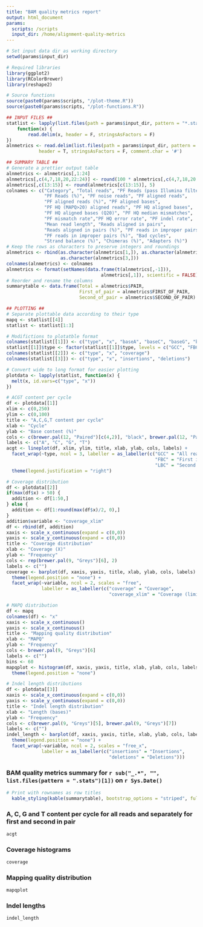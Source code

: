 ```yaml
---
title: "BAM quality metrics report"
output: html_document
params: 
  scripts: /scripts
  input_dir: /home/alignment-quality-metrics
---
```


```r
# Set input data dir as working directory
setwd(params$input_dir)

# Required libraries
library(ggplot2)
library(RColorBrewer)
library(reshape2)

# Source functions
source(paste0(params$scripts, "/plot-theme.R"))
source(paste0(params$scripts, "/plot-functions.R"))

## INPUT FILES ##
statlist <- lapply(list.files(path = params$input_dir, pattern = "*.stats"), 
    function(x) {
        read.delim(x, header = F, stringsAsFactors = F)
})
alnmetrics <- read.delim(list.files(path = params$input_dir, pattern = "*_alignment.metrics"), 
			header = T, stringsAsFactors = F, comment.char = '#')

## SUMMARY TABLE ##
# Generate a prettier output table
alnmetrics <- alnmetrics[,1:24]
alnmetrics[,c(4,7,18,20,22:24)] <- round(100 * alnmetrics[,c(4,7,18,20,22:24)],2)
alnmetrics[,c(13:15)] <- round(alnmetrics[c(13:15)], 5)
colnames <- c("Category", "Total reads", "PF Reads (pass Illumina filters)",
              "PF Reads (%)", "PF noise reads", "PF aligned reads",
              "PF aligned reads (%)", "PF aligned bases",
              "PF HQ (MAPQ>20) aligned reads", "PF HQ aligned bases",
              "PF HQ aligned bases (Q20)", "PF HQ median mismatches",
              "PF mismatch rate","PF HQ error rate", "PF indel rate", 
              "Mean read length", "Reads aligned in pairs",
              "Reads aligned in pairs (%)", "PF reads in improper pairs",
              "PF reads in improper pairs (%)", "Bad cycles",
              "Strand balance (%)", "Chimeras (%)", "Adapters (%)")
# Keep the rows as characters to preserve integers and roundings
alnmetrics <- rbind(as.character(alnmetrics[1,]), as.character(alnmetrics[2,]),
                    as.character(alnmetrics[3,]))
colnames(alnmetrics) <- colnames
alnmetrics <- format(setNames(data.frame(t(alnmetrics[,-1])), 
                                   alnmetrics[,1]), scientific = FALSE)
# Reorder and rename the columns
summarytable <- data.frame(Total = alnmetrics$PAIR,
                           First_of_pair = alnmetrics$FIRST_OF_PAIR,
                           Second_of_pair = alnmetrics$SECOND_OF_PAIR)
```

```r
## PLOTTING ##
# Separate plottable data according to their type
mapq <- statlist[[4]]
statlist <- statlist[1:3]

# Modifictions to plotatble format
colnames(statlist[[1]]) <- c("type", "x", "baseA", "baseC", "baseG", "baseT")
statlist[[1]]$type <- factor(statlist[[1]]$type, levels = c("GCC", "FBC", "LBC"))
colnames(statlist[[2]]) <- c("type", "x", "coverage")
colnames(statlist[[3]]) <- c("type", "x", "insertions", "deletions")

# Convert wide to long format for easier plotting
plotdata <- lapply(statlist, function(x) {
  melt(x, id.vars=c("type", "x"))
})

# ACGT content per cycle
df <- plotdata[[1]]
xlim <- c(0,250)
ylim <- c(0,100)
title <- "A,C,G,T content per cycle"
xlab <- "Cycle"
ylab <- "Base content (%)"
cols <- c(brewer.pal(12, "Paired")[c(4,2)], "black", brewer.pal(12, "Paired")[c(6)])
labels <- c("A", "C", "G", "T")
acgt <- lineplot(df, xlim, ylim, title, xlab, ylab, cols, labels) +
  facet_wrap(~type, ncol = 3, labeller = as_labeller(c("GCC" = "All reads",
                                                       "FBC" = "First in pair",
                                                       "LBC" = "Second in pair"))) +
  theme(legend.justification = "right") 

# Coverage distribution
df <- plotdata[[2]]
if(max(df$x) > 50) {
  addition <- df[1:50,]
} else {
  addition <- df[1:round(max(df$x)/2, 0),]
}
addition$variable <- "coverage_xlim"
df <- rbind(df, addition)
xaxis <- scale_x_continuous(expand = c(0,0))
yaxis <- scale_y_continuous(expand = c(0,0))
title <- "Coverage distribution"
xlab <- "Coverage (X)"
ylab <- "Frequency"
cols <- rep(brewer.pal(9, "Greys")[6], 2)
labels <- c("")
coverage <- barplot(df, xaxis, yaxis, title, xlab, ylab, cols, labels) + 
  theme(legend.position = "none") +
  facet_wrap(~variable, ncol = 2, scales = "free",
             labeller = as_labeller(c("coverage" = "Coverage",
                                      "coverage_xlim" = "Coverage (limited x-axis)")))

# MAPQ distribution
df <- mapq
colnames(df) <- "x"
xaxis <- scale_x_continuous()
yaxis <- scale_x_continuous()
title <- "Mapping quality distribution"
xlab <- "MAPQ"
ylab <- "Frequency"
cols <- brewer.pal(9, "Greys")[6]
labels <- c("")
bins <- 60
mapqplot <- histogram(df, xaxis, yaxis, title, xlab, ylab, cols, labels, bins) + 
  theme(legend.position = "none")

# Indel length distributions
df <- plotdata[[3]]
xaxis <- scale_x_continuous(expand = c(0,0))
yaxis <- scale_y_continuous(expand = c(0,0))
title <- "Indel length distribution"
xlab <- "Length (bases)"
ylab <- "Frequency"
cols <- c(brewer.pal(9, "Greys")[5], brewer.pal(9, "Greys")[7])
labels <- c("")
indel_length <- barplot(df, xaxis, yaxis, title, xlab, ylab, cols, labels) + 
  theme(legend.position = "none") +
  facet_wrap(~variable, ncol = 2, scales = "free_x",
             labeller = as_labeller(c("insertions" = "Insertions",
                                      "deletions" = "Deletions")))
```

### BAM quality metrics summary for `r sub("_.*", "", list.files(pattern = ".stats")[1])` on `r Sys.Date()`


```r
# Print with rownames as row titles
  kable_styling(kable(summarytable), bootstrap_options = "striped", full_width = F)
```


### A, C, G and T content per cycle for all reads and separately for first and second in pair
```r
acgt
```


### Coverage histograms 
```r
coverage
```


### Mapping quality distribution 
```r
mapqplot
```


### Indel lengths 
```r
indel_length
```
